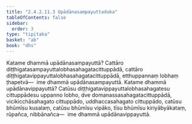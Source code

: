 ```yaml
---
title: "2.4.2.11.3 Upādānasampayuttaduka"
tableOfContents: false
sidebar:
  order: 3
type: "tipitaka"
basket: "ab"
book: "dhs"
---
```



<DynamicBreadcrumb />

<Division number="1557" book="dhs" bookNo="29" page="290">

<Paragraph number="2268" book="dhs">
Katame dhammā upādānasampayuttā? Cattāro diṭṭhigatasampayuttalobhasahagatacittuppādā, cattāro diṭṭhigatavippayuttalobhasahagatacittuppādā, etthuppannaṃ lobhaṃ ṭhapetvā—  ime dhammā upādānasampayuttā.
</Paragraph>

</Division>
<Division number="1558" book="dhs" bookNo="29" page="290">

<Paragraph number="2269" book="dhs">
Katame dhammā upādānavippayuttā? Catūsu diṭṭhigatavippayuttalobhasahagatesu cittuppādesu uppanno lobho, dve domanassasahagatacittuppādā, vicikicchāsahagato cittuppādo, uddhaccasahagato cittuppādo, catūsu bhūmīsu kusalaṃ, catūsu bhūmīsu vipāko, tīsu bhūmīsu kiriyābyākataṃ, rūpañca, nibbānañca—  ime dhammā upādānavippayuttā.
</Paragraph>
</Division>